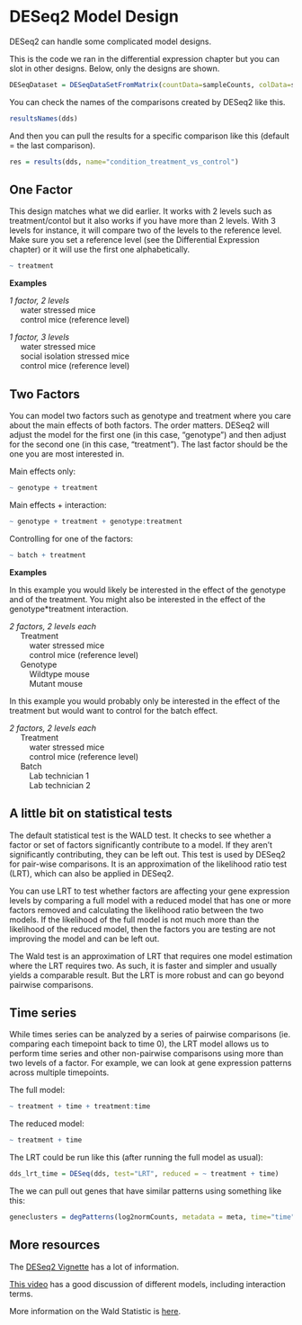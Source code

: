 # DESeq2 Model Design

DESeq2 can handle some complicated model designs.

This is the code we ran in the differential expression chapter but you can slot in other designs. Below, only the designs are shown.

```R
DESeqDataset = DESeqDataSetFromMatrix(countData=sampleCounts, colData=sampleTable, design = ~ condition)
```

You can check the names of the comparisons created by DESeq2 like this.

```R
resultsNames(dds)
```

And then you can pull the results for a specific comparison like this (default = the last comparison).

```R
res = results(dds, name="condition_treatment_vs_control")
```

## One Factor

This design matches what we did earlier. It works with 2 levels such as treatment/contol but it also works if you have more than 2 levels. With 3 levels for instance, it will compare two of the levels to the reference level. Make sure you set a reference level (see the Differential Expression chapter) or it will use the first one alphabetically.

```R
~ treatment
```

**Examples**

*1 factor, 2 levels*  
&nbsp;&nbsp;&nbsp;&nbsp; water stressed mice  
&nbsp;&nbsp;&nbsp;&nbsp; control mice (reference level)


*1 factor, 3 levels*  
&nbsp;&nbsp;&nbsp;&nbsp; water stressed mice  
&nbsp;&nbsp;&nbsp;&nbsp; social isolation stressed mice  
&nbsp;&nbsp;&nbsp;&nbsp; control mice (reference level)


## Two Factors

You can model two factors such as genotype and treatment where you care about the main effects of both factors. The order matters. DESeq2 will adjust the model for the first one (in this case, "genotype") and then adjust for the second one (in this case, "treatment"). The last factor should be the one you are most interested in.

Main effects only:

```R
~ genotype + treatment
```


Main effects + interaction:

```R
~ genotype + treatment + genotype:treatment
```

Controlling for one of the factors:

```R
~ batch + treatment
```

**Examples**

In this example you would likely be interested in the effect of the genotype and of the treatment. You might also be interested in the effect of the genotype*treatment interaction.

*2 factors, 2 levels each*  
&nbsp;&nbsp;&nbsp;&nbsp; Treatment  
&nbsp;&nbsp;&nbsp;&nbsp;&nbsp;&nbsp;&nbsp;&nbsp;  water stressed mice   
&nbsp;&nbsp;&nbsp;&nbsp;&nbsp;&nbsp;&nbsp;&nbsp;  control mice (reference level)  
&nbsp;&nbsp;&nbsp;&nbsp; Genotype  
&nbsp;&nbsp;&nbsp;&nbsp;&nbsp;&nbsp;&nbsp;&nbsp;  Wildtype mouse  
&nbsp;&nbsp;&nbsp;&nbsp;&nbsp;&nbsp;&nbsp;&nbsp;  Mutant mouse


In this example you would probably only be interested in the effect of the treatment but would want to control for the batch effect.

*2 factors, 2 levels each*  
&nbsp;&nbsp;&nbsp;&nbsp; Treatment  
&nbsp;&nbsp;&nbsp;&nbsp;&nbsp;&nbsp;&nbsp;&nbsp;  water stressed mice   
&nbsp;&nbsp;&nbsp;&nbsp;&nbsp;&nbsp;&nbsp;&nbsp;  control mice (reference level)  
&nbsp;&nbsp;&nbsp;&nbsp; Batch  
&nbsp;&nbsp;&nbsp;&nbsp;&nbsp;&nbsp;&nbsp;&nbsp;  Lab technician 1  
&nbsp;&nbsp;&nbsp;&nbsp;&nbsp;&nbsp;&nbsp;&nbsp;  Lab technician 2


## A little bit on statistical tests

The default statistical test is the WALD test. It checks to see whether a factor or set of factors significantly contribute to a model. If they aren't significantly contributing, they can be left out. This test is used by DESeq2 for pair-wise comparisons. It is an approximation of the likelihood ratio test (LRT), which can also be applied in DESeq2.

You can use LRT to test whether factors are affecting your gene expression levels by comparing a full model with a reduced model that has one or more factors removed and calculating the likelihood ratio between the two models. If the likelihood of the full model is not much more than the likelihood of the reduced model, then the factors you are testing are not improving the model and can be left out.

The Wald test is an approximation of LRT that requires one model estimation where the LRT requires two. As such, it is faster and simpler and usually yields a comparable result. But the LRT is more robust and can go beyond pairwise comparisons.


## Time series

While times series can be analyzed by a series of pairwise comparisons (ie. comparing each timepoint back to time 0), the LRT model allows us to perform time series and other non-pairwise comparisons using more than two levels of a factor. For example, we can look at gene expression patterns across multiple timepoints.

The full model:

```R
~ treatment + time + treatment:time
```

The reduced model:

```R
~ treatment + time
```

The LRT could be run like this (after running the full model as usual):
```R
dds_lrt_time = DESeq(dds, test="LRT", reduced = ~ treatment + time)
```


The we can pull out genes that have similar patterns using something like this:

```R
geneclusters = degPatterns(log2normCounts, metadata = meta, time="time", col="treatment")
```

## More resources

The [DESeq2 Vignette](https://bioconductor.org/packages/devel/bioc/vignettes/DESeq2/inst/doc/DESeq2.html) has a lot of information.

[This video](https://www.youtube.com/watch?v=OPt51qc5YJ8) has a good discussion of different models, including interaction terms.

More information on the Wald Statistic is [here](https://medium.com/@analyttica/understanding-wald-test-2e3fa7723516).

<!-- Link broken
More information on analyzing time series expression data is [here](https://hbctraining.github.io/DGE_workshop_salmon_online/lessons/08b_time_course_analyses.html). -->

